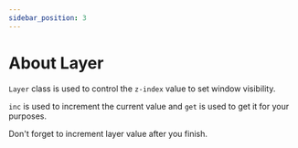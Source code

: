 ```yaml
---
sidebar_position: 3
---
```

# About Layer

`Layer` class is used to control the `z-index` value to set window visibility.

`inc` is used to increment the current value and `get` is used to get it for your purposes.

Don't forget to increment layer value after you finish.